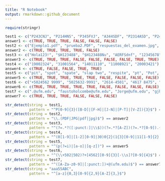 ```yaml
---
title: "R Notebook"
output: rmarkdown::github_document
---
```


```r
require(stringr)
```

```r
test1 <- c("P243CNJ", "P214HNS", "P345FVJ", "A344SDF", "P2314ASD", "P245ABC") #1
answer1 <- c(TRUE, TRUE, TRUE, FALSE, FALSE, FALSE)
test2 <- c("Ejemplo1.pdf", "prueba2.PDF", "respuestas_del_examen.jpg", "amor.JPG", "hola.hpq") #2
answer2 <- c(TRUE, TRUE, TRUE, TRUE, FALSE)
test3 <- c("Hola123!", "$H123488", "$H123488Nu", "AERFSdnf", "12345678", "asdfghjk", "ASDFGHJK", "adfd!!1L", "Datawrangling2019!") #3
answer3 <- c(TRUE, TRUE, TRUE, FALSE, FALSE, FALSE, FALSE, TRUE, TRUE)
test4 <- c("19002324", "31001564", "14011110", "11008921", "20003421") #4
answer4 <- c(TRUE, FALSE, FALSE, TRUE, TRUE)
test5 <- c("pit", "spot", "spate", "slap two", "respite", "pt", "Pot", "peat", "part") #5
answer5 <- c(TRUE, TRUE, TRUE, TRUE, TRUE, FALSE, FALSE, FALSE, FALSE)
test6 <- c("+5024562 9999", "5025632-9991", "2614-4501", "4617 8475", "63213445", "30616055", "50124252627", "24-212527", "2324/2526")
answer6 <- c(TRUE, TRUE, TRUE, TRUE, TRUE, FALSE, FALSE, FALSE, FALSE)
test7 <- c(".@ufm.edu", "faustoholcombe@ufm.edu", "Jorge@ufm.edu", "gjh@gmail.com", "125@ufm.org", "f@ufm.edu.gt")
answer7 <- c(TRUE, TRUE, TRUE, FALSE, FALSE, FALSE)

str_detect(string = test1,
           pattern = "^P[0-9]{3}([B-D]|[F-H]|[J-N]|[P-T]|[V-Z]){3}$") == answer1
str_detect(string = test2,
           pattern = "\\.(PDF|JPG|pdf|jpg)$") == answer2
str_detect(string = test3,
           pattern = "^(?=.*?([:punct:]|\\$))(?=.*?[A-Z])(?=.*?[0-9]).{8,}$?$") == answer3
str_detect(string = test4,
           pattern = "^(0[1-9]|[1-2][0-9]|30)0{2}(1{3}[0-9]|11[1-9]{2}|1[2-9]{3}|[2-7][1-9]{3}|8[0-8][0-9]{2}|89[0-6][0-9]|8970)$") == answer4
str_detect(string = test5,
           pattern = "^(p(?=i)|[a-o]|[q-z])") == answer5
str_detect(string = test6,
           pattern = "^(\\+502|502)?+[4562][0-9]{3}[-\\s]?[0-9]{4}$") == answer6
str_detect(string = test7,
           pattern = "^([A-Za-z0-9]|[:punct:])+@(ufm.edu)$") == answer7
str_detect(string = "aaa55ABC",
           pattern = "^[a-z]{0,3}[0-9]{2,9}[A-Z]{3,}$")
```

